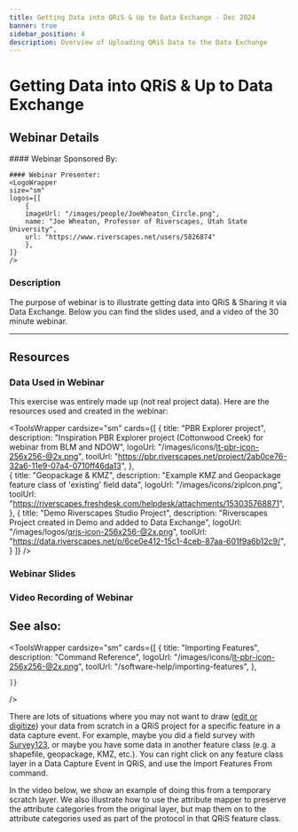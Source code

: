 ```yaml
---
title: Getting Data into QRiS & Up to Data Exchange - Dec 2024
banner: true
sidebar_position: 4
description: Overview of Uploading QRiS Data to the Data Exchange 
---
```

# Getting Data into QRiS & Up to Data Exchange
## Webinar Details
<div>
  <div style={{ float: "right" }}>
    <ToolsWrapper
    cardsize="sm"
    cards={[
        {
        title: "See Webinar Event Details on RC",
        description: "December 2, 2024 Webinar - hosted by the Riverscapes Consortium",
        logoUrl: "/images/logos/blm_logo_transparent.png",
        toolUrl: "https://www.riverscapes.net/networks/events/108561",
        imageUrl: "/images/webinars/gettingDataIn.webp",
        imageLink: "https://www.riverscapes.net/networks/events/108561",
        },
    ]}
    />
  </div>
  <div style={{ float: "left" }}></div>
    #### Webinar Sponsored By:
    <LogoWrapper
        size="sm"
        logos={[
            {
                imageUrl: "/images/logos/blm_logo_transparent.png",
                name: "Bureau of Land Management",
                url: "https://www.blm.gov/programs/aquatics",
            }
        ]}
    />

    #### Webinar Presenter:
    <LogoWrapper
    size="sm"
    logos={[
        {
        imageUrl: "/images/people/JoeWheaton_Circle.png",
        name: "Joe Wheaton, Professor of Riverscapes, Utah State University",
        url: "https://www.riverscapes.net/users/5826874"
        },
    ]}
    />

 </div>




### Description

The purpose of webinar is to illustrate getting data into QRiS & Sharing it via Data Exchange. Below you can find the slides used, and a video of the 30 minute webinar. 

------
## Resources
### Data Used in Webinar
This exercise was entirely made up (not real project data). Here are the resources used and created in the webinar:

<ToolsWrapper
    cardsize="sm"
    cards={[
        {
        title: "PBR Explorer project",
        description: "Inspiration PBR Explorer project (Cottonwood Creek) for webinar from BLM and NDOW",
        logoUrl: "/images/icons/lt-pbr-icon-256x256-@2x.png",
        toolUrl: "https://pbr.riverscapes.net/project/2ab0ce76-32a6-11e9-07a4-0710ff46da13",
        },        
        {
        title: "Geopackage & KMZ",
        description: "Example KMZ and Geopackage feature class of 'existing' field data",
        logoUrl: "/images/icons/zipIcon.png",
        toolUrl: "https://riverscapes.freshdesk.com/helpdesk/attachments/153035768871",
        },
      {
        title: "Demo Riverscapes Studio Project",
        description: "Riverscapes Project created in Demo and added to Data Exchange",
        logoUrl: "/images/logos/qris-icon-256x256-@2x.png",
        toolUrl: "https://data.riverscapes.net/p/6ce0e412-15c1-4ceb-87aa-601f9a6b12c9/",
        }
    ]}
  />

   
   
### Webinar Slides
<GoogleSlides
  src="https://docs.google.com/presentation/d/e/2PACX-1vS2PyhUJIvTFq_I-CcOg9gl3EefGceuf_TXunnLbxzjaOJx1C029yoUco8XFif2h7FGsdaLiUS5BLTk/embed?start=true&amp;loop=false&amp;delayms=3000"
  width={800}
  height={600}
/>

### Video Recording of Webinar 

<YouTubeEmbed videoId="u2bqHP2MbiU" />

## See also: 
<ToolsWrapper
    cardsize="sm"
    cards={[
        {
        title: "Importing Features",
        description: "Command Reference",
        logoUrl: "/images/icons/lt-pbr-icon-256x256-@2x.png",
        toolUrl: "/software-help/importing-features",
        },        
        
    ]}
  />

There are lots of situations where you may not want to draw ([edit or digitize](/tutorials/getting-started/digitizing)) your data from scratch in a QRiS project for a specific feature in a data capture event. For example, maybe you did a field survey with [Survey123](/tutorials/faq/arcgis-online/qris_agol), or maybe you have some data in another feature class (e.g. a shapefile, geopackage, KMZ, etc.). You can right click on any feature class layer in a Data Capture Event in QRiS, and use the Import Features From command.

In the video below, we show an example of doing this from a temporary scratch layer. We also illustrate how to use the attribute mapper to preserve the attribute categories from the original layer, but map them on to the attribute categories used as part of the protocol in that QRiS feature class. 
<YouTubeEmbed videoId="yS2_W9KdN2Q" />
